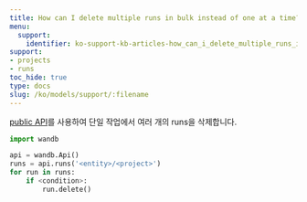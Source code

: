 ```yaml
---
title: How can I delete multiple runs in bulk instead of one at a time?
menu:
  support:
    identifier: ko-support-kb-articles-how_can_i_delete_multiple_runs_in_bulk_instead_of_one_at_a_time
support:
- projects
- runs
toc_hide: true
type: docs
slug: /ko/models/support/:filename
---
```


[public API](/ko/models/ref/python/public-api/api)를 사용하여 단일 작업에서 여러 개의 runs을 삭제합니다.

```python
import wandb

api = wandb.Api()
runs = api.runs('<entity>/<project>')
for run in runs:
    if <condition>:
        run.delete()
```
